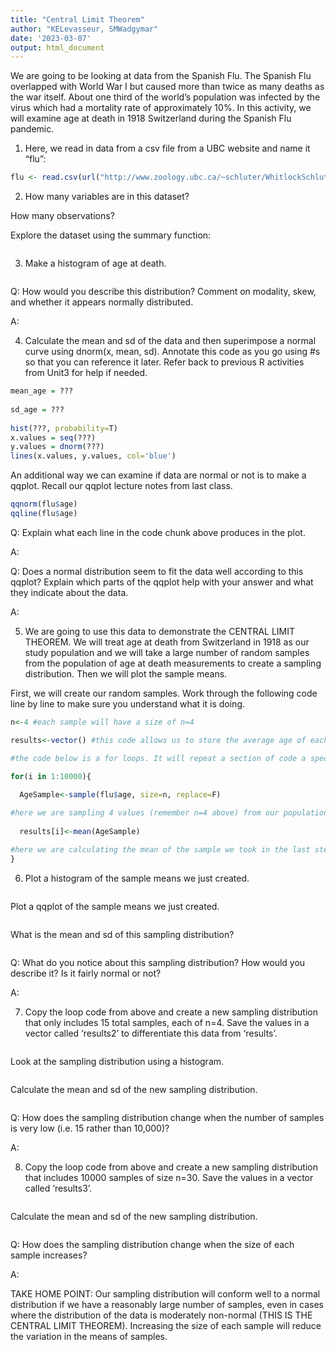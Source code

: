 ---
title: "Central Limit Theorem"
author: "KELevasseur, SMWadgymar"
date: '2023-03-07'
output: html_document
---

We are going to be looking at data from the Spanish Flu. The Spanish Flu overlapped with World War I but caused more than twice as many deaths as the war itself. About one third of the world's population was infected by the virus which had a mortality rate of approximately 10%. In this activity, we will examine age at death in 1918 Switzerland during the Spanish Flu pandemic. 


1) Here, we read in data from a csv file from a UBC website and name it "flu":
```{r}
flu <- read.csv(url("http://www.zoology.ubc.ca/~schluter/WhitlockSchluter/wp-content/data/chapter10/chap10e6AgesAtDeathSpanishFlu1918.csv"))
```


2) How many variables are in this dataset?

How many observations?

Explore the dataset using the summary function:
```{r}

```


3) Make a histogram of age at death.
```{r}

```


Q: How would you describe this distribution? Comment on modality, skew, and whether it appears normally distributed.

A:



4) Calculate the mean and sd of the data and then superimpose a normal curve using dnorm(x, mean, sd). Annotate this code as you go using #s so that you can reference it later. Refer back to previous R activities from Unit3 for help if needed.

```{r}
mean_age = ???
  
sd_age = ???
  
hist(???, probability=T)
x.values = seq(???)
y.values = dnorm(???)
lines(x.values, y.values, col='blue')
```


An additional way we can examine if data are normal or not is to make a qqplot. Recall our qqplot lecture notes from last class.

```{r}
qqnorm(flu$age)
qqline(flu$age)
```

Q: Explain what each line in the code chunk above produces in the plot.

A:

Q: Does a normal distribution seem to fit the data well according to this qqplot? Explain which parts of the qqplot help with your answer and what they indicate about the data.

A: 



5) We are going to use this data to demonstrate the CENTRAL LIMIT THEOREM. We will treat age at death from Switzerland in 1918 as our study population and we will take a large number of random samples from the population of age at death measurements to create a sampling distribution. Then we will plot the sample means.

First, we will create our random samples. Work through the following code line by line to make sure you understand what it is doing.

```{r}
n<-4 #each sample will have a size of n=4

results<-vector() #this code allows us to store the average age of each sample in this vector that I am calling 'results'. This line of code creates a blank vector that we can fill up with average values as we proceed.

#the code below is a for loops. It will repeat a section of code a specified number of times. In this case, we are going to loop through this code 10,000 times. Each loop through the code is designated as i, with i=1 for the first loop through i=10000 for the 10000th loop.

for(i in 1:10000){
  
  AgeSample<-sample(flu$age, size=n, replace=F)

#here we are sampling 4 values (remember n=4 above) from our population and calling it 'AgeSample'. The replace=F argument specifies that we are unable to sample the same individual data point more than once (no replacement)
  
  results[i]<-mean(AgeSample)

#here we are calculating the mean of the sample we took in the last step and placing it in the ith spot of the results vector. For the first iteration of the loop, when i=1, the mean for that sample will go into the first spot in the results vector. When i=2, the mean for that second sample will go into the second spot in the vector, and so on. This vector will contain 10000 elements by the time the loop is done.
}
```



6) Plot a histogram of the sample means we just created.

```{r}

```

Plot a qqplot of the sample means we just created.

```{r}

```

What is the mean and sd of this sampling distribution?

```{r}

```

Q: What do you notice about this sampling distribution? How would you describe it? Is it fairly normal or not?

A: 




7) Copy the loop code from above and create a new sampling distribution that only includes 15 total samples, each of n=4. Save the values in a vector called 'results2' to differentiate this data from 'results'.

```{r}

```

Look at the sampling distribution using a histogram.

```{r}

```


Calculate the mean and sd of the new sampling distribution.

```{r}

```


Q: How does the sampling distribution change when the number of samples is very low (i.e. 15 rather than 10,000)?

A: 




8) Copy the loop code from above and create a new sampling distribution that includes 10000 samples of size n=30.  Save the values in a vector called 'results3'.

```{r}

```

Calculate the mean and sd of the new sampling distribution.

```{r}

```


Q: How does the sampling distribution change when the size of each sample increases?

A: 



TAKE HOME POINT:
Our sampling distribution will conform well to a normal distribution if we have a reasonably large number of samples, even in cases where the distribution of the data is moderately non-normal (THIS IS THE CENTRAL LIMIT THEOREM). Increasing the size of each sample will reduce the variation in the means of samples. 